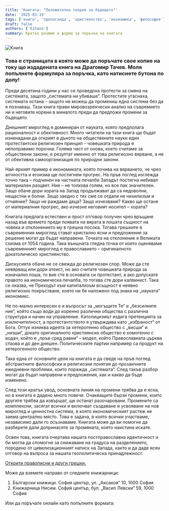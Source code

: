 ```yaml
---
title: 'Книгата: "Положителна теория за бъдещето"'
date: '2025-03-19'
tags: ['книги', 'пропаганда', 'християнство', 'икономика', 'философия']
draft: false
authors: ['Kihano']
summary: Кратко резюме и форма за поръчки на книгата
---
```


![Книга](https://lh5.googleusercontent.com/T6TGSgeBYc170VBBxRhzO9c4ESDgj2ydEQ_S5_rmKql7XiqOxfkGTd2BQ6_LK5jqdbj95IveDzqj6SeiicxGzLAfQ_PkYFBtjXjQPyMP-8nn1EY_O1MZ2UzLSNtvyO2PvP1wK51is9Y=w2667)

### Това е страницата в която може да поръчате свое копие на току що издадената книга на Драгомир Тачев. Моля попълнете формуляра за поръчка, като натиснете бутона по долу!

Преди десетина години у нас се проведоха протести за смяна на системата, защото „системата ни убиваше“. Протестите угаснаха, системата остана – защото не можеш да промениш една система без да я познаваш. Тази книга прави мировозренчески анализ на съвремието ни и неговите корени в миналото преди да предложи промени за бъдещето.

Днешният мироглед е доминиран от науката, която предполага рационалност и обективност. Много читатели на тази книга ще бъдат изненадани да открият в дъното на обществените науки един протестантски религиозен принцип – човешката природа е непоправимо порочна. Голяма част от онова, което считаме за обществени закони, е резултат именно от това религиозно вярване, а не от обективна самоорганизация по природни закони.

Най-яркият пример е икономиката, която почива на вярването, че чрез алчността и егоизма ще постигнем прогрес. На пръв поглед изглежда точно така – подчинен на частната печалба Западът постигна небивал материален разцвет. Ние – не толкова голям, но все пак значителен. Защо обаче дори хората на Запад продължават да са недоволни, нещастни и болни. Защо заедно с тях сме се отдали не нихилизъм и отчаяние? Защо не раждаме деца? Защо изчезваме? Какво ще остане от материалния прогрес, ако изчезне неговият носител – хората?

Книгата предлага естествен и прост отговор получен чрез връщане назад във времето преди появата на вярата в лошата същност на човека и отклонението му в грешна посока. Тогава грешките в съвременния мироглед стават кристално ясни и предложения за решение могат да бъдат направени. Точката на отклонение е Великата схизма от 1054 година. Така външната гледна точка от която оценяваме съвременният мироглед е православието – оригиналното докатолическо християнство.

Дискусията обаче не се свежда до религиозен спор. Може да сте невярващ или дори атеист, но ако считате човешката природа за изначално лоша, то вие сте в основата си протестант, а ако допускате правото на икономическа печалба, то тогава сте дори калвинист. Така се оказва, че Преходът към капитализъм всъщност е неявно религиозно покръстване, което ни бе наложено под знака на „науката“ икономикс.

Не по-малко интересен е и въпросът за „могъщите Те“ и „безсилните ние“, който също води до коренно различни общества с различна структура и начин на управление. Католицизмът издига претенцията за изключителност, а протестантството я утвърждава като „избраност“ от Бога. Оттук изниква идеята за хетерогенно общество с „висши“ и „низши“, докато оригиналното християнско общество е хомогенно с водач, който е „пръв сред равни“ – модел, който Православната църква спазва и до ден днешен. Политическите партии например са продукт на хетерогенното общество.

Така една от основните цели на книгата е да сведе на пръв поглед абстрактните философски и религиозни понятия до прозаичните ежедневни проблеми, които поражда „системата“. След такъв разбор могат да бъдат направени и предложения, как и какво да бъде изменено.

След този кратък увод, основната линия на промени трябва да е ясна, но в книгата е дадено много повече. Очакващите бързи промени, които другите трябва да извършат, ще останат разочаровани. Промените са комплексни, засягат всички и включват създаване и усвояване на нов мироглед и ценностна система, в която икономическият растеж не заема централно място. Това е задача, в която всички участваме, независимо дали го осъзнаваме. Книгата може да ви помогне да разберете дали допринасяте за промяната, която наистина искате.

Освен това, книгата очертава нашата постправославна идентичност и би могла да спомогне за снижаване на градуса на разделението, породено от цивилизационният натиск на Запада, както и да даде ясен отговор на въпроса за нашата геополитическа принадлежност.

[Открити правописни и други грешки.](/blog/Greshki/)

Може да вземете направо от следните книжарници:
1. Български книжици. София център, ул. „Аксаков“ 10, 1000 София
2. Книжарница Нисим. София център, бул. „Васил Левски“ 59, 1000 София

Или да поръчате онлайн като попълните формата:

<GoogleFormButton formUrl="https://docs.google.com/forms/d/e/1FAIpQLScDNXSnJpAZklmdoq0Hs51Tbu1b3a4pjx710JH1euRVh6Imqw/viewform" />
